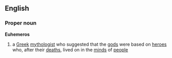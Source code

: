 ==English==
===Proper noun===
{{wikipedia}}
'''Euhemeros'''
# a [[Greek]] [[mythologist]] who suggested that the [[god]]s were based on [[hero]]es who, after their [[death]]s, lived on in the [[mind]]s of [[people]]